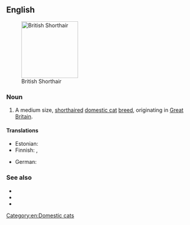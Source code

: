 ==English==
[[Image:Britishblue.jpg|thumb|right|150px|British Shorthair]]

===Noun===
{{en-noun|head=[[British]] [[shorthair|Shorthair]]}}

# A medium size, [[shorthaired]] [[domestic cat]] [[breed]], originating in [[Great Britain]].

====Translations====
{{trans-top|breed of cat}}
* Estonian: {{t|et|briti lühikarvaline}}
* Finnish: {{t|fi|brittiläinen lyhytkarva}}, {{t+|fi|brittiläinen}}
{{trans-mid}}
* German: {{t|de|Britisch Kurzhaar|f}}
{{trans-bottom}}

===See also===
* {{l|en|British Semi-Longhair}}
* {{pedia}}
* {{commonslite|British shorthair}}

[[Category:en:Domestic cats]]